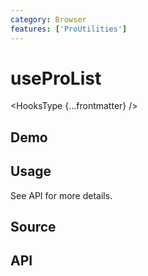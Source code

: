 ```yaml
---
category: Browser
features: ['ProUtilities']
---
```


# useProList


<HooksType {...frontmatter} />

## Demo


<App />

## Usage

See API for more details.

## Source


<Source />

## API

```tsx
```

